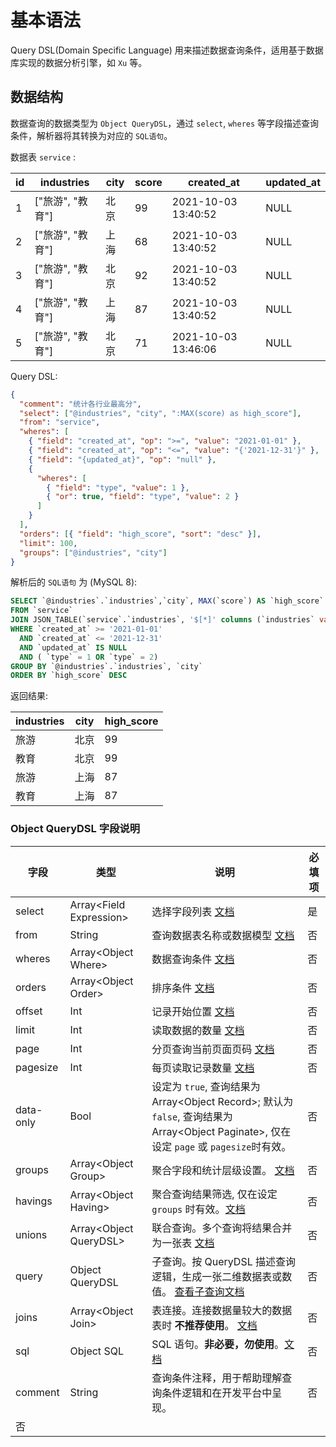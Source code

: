 # 基本语法

Query DSL(Domain Specific Language) 用来描述数据查询条件，适用基于数据库实现的数据分析引擎，如 `Xu` 等。

## 数据结构

数据查询的数据类型为 `Object QueryDSL`，通过 `select`, `wheres` 等字段描述查询条件，解析器将其转换为对应的 `SQL语句`。

数据表 `service` :

| id  | industries       | city | score | created_at          | updated_at |
| --- | ---------------- | ---- | ----- | ------------------- | ---------- |
| 1   | ["旅游", "教育"] | 北京 | 99    | 2021-10-03 13:40:52 | NULL       |
| 2   | ["旅游", "教育"] | 上海 | 68    | 2021-10-03 13:40:52 | NULL       |
| 3   | ["旅游", "教育"] | 北京 | 92    | 2021-10-03 13:40:52 | NULL       |
| 4   | ["旅游", "教育"] | 上海 | 87    | 2021-10-03 13:40:52 | NULL       |
| 5   | ["旅游", "教育"] | 北京 | 71    | 2021-10-03 13:46:06 | NULL       |

Query DSL:

```json
{
  "comment": "统计各行业最高分",
  "select": ["@industries", "city", ":MAX(score) as high_score"],
  "from": "service",
  "wheres": [
    { "field": "created_at", "op": ">=", "value": "2021-01-01" },
    { "field": "created_at", "op": "<=", "value": "{'2021-12-31'}" },
    { "field": "{updated_at}", "op": "null" },
    {
      "wheres": [
        { "field": "type", "value": 1 },
        { "or": true, "field": "type", "value": 2 }
      ]
    }
  ],
  "orders": [{ "field": "high_score", "sort": "desc" }],
  "limit": 100,
  "groups": ["@industries", "city"]
}
```

解析后的 `SQL语句` 为 (MySQL 8):

```sql
SELECT `@industries`.`industries`,`city`, MAX(`score`) AS `high_score`
FROM `service`
JOIN JSON_TABLE(`service`.`industries`, '$[*]' columns (`industries` varchar(50) path '$') ) as `@industries`
WHERE `created_at` >= '2021-01-01'
  AND `created_at` <= '2021-12-31'
  AND `updated_at` IS NULL
  AND ( `type` = 1 OR `type` = 2)
GROUP BY `@industries`.`industries`, `city`
ORDER BY `high_score` DESC
```

返回结果:

| industries | city | high_score |
| ---------- | ---- | ---------- |
| 旅游       | 北京 | 99         |
| 教育       | 北京 | 99         |
| 旅游       | 上海 | 87         |
| 教育       | 上海 | 87         |

### Object QueryDSL 字段说明

| 字段      | 类型                      | 说明                                                                                                                                         | 必填项 |
| --------- | ------------------------- | -------------------------------------------------------------------------------------------------------------------------------------------- | ------ |
| select    | Array\<Field Expression\> | 选择字段列表 [文档](./查询条件)                                                                                                              | 是     |
| from      | String                    | 查询数据表名称或数据模型 [文档](./查询条件)                                                                                                  | 否     |
| wheres    | Array\<Object Where\>     | 数据查询条件 [文档](./查询条件)                                                                                                              | 否     |
| orders    | Array\<Object Order\>     | 排序条件 [文档](./排序条件)                                                                                                                  | 否     |
| offset    | Int                       | 记录开始位置 [文档](./查询条件)                                                                                                              | 否     |
| limit     | Int                       | 读取数据的数量 [文档](./查询条件)                                                                                                            | 否     |
| page      | Int                       | 分页查询当前页面页码 [文档](./查询条件)                                                                                                      | 否     |
| pagesize  | Int                       | 每页读取记录数量 [文档](./查询条件)                                                                                                          | 否     |
| data-only | Bool                      | 设定为 `true`, 查询结果为 Array\<Object Record\>; 默认为 `false`, 查询结果为 Array\<Object Paginate\>, 仅在设定 `page` 或 `pagesize`时有效。 | 否     |
| groups    | Array\<Object Group\>     | 聚合字段和统计层级设置。 [文档](./聚合查询)                                                                                                  | 否     |
| havings   | Array\<Object Having\>    | 聚合查询结果筛选, 仅在设定 `groups` 时有效。[文档](./聚合查询)                                                                               | 否     |
| unions    | Array\<Object QueryDSL\>  | 联合查询。多个查询将结果合并为一张表 [文档](./联合查询)                                                                                      | 否     |
| query     | Object QueryDSL           | 子查询。按 QueryDSL 描述查询逻辑，生成一张二维数据表或数值。 [查看子查询文档](./子查询)                                                      | 否     |
| joins     | Array\<Object Join\>      | 表连接。连接数据量较大的数据表时 **不推荐使用**。 [文档](./子查询)                                                                           | 否     |
| sql       | Object SQL                | SQL 语句。**非必要，勿使用**。[文档](./子查询)                                                                                               | 否     |
| comment   | String                    | 查询条件注释，用于帮助理解查询条件逻辑和在开发平台中呈现。                                                                                   | 否     |
| 否        |
